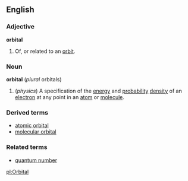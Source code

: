 ==English==
===Adjective===
'''orbital'''
#Of, or related to an [[orbit]].
===Noun===
{{wikipedia2|electron orbital}}
'''orbital''' (''plural'' orbitals)
#(''physics'') A specification of the [[energy]] and [[probability]] [[density]] of an [[electron]] at any point in an [[atom]] or [[molecule]].
===Derived terms===
*[[atomic orbital]]
*[[molecular orbital]]
===Related terms===
*[[quantum number]]

[[pl:Orbital]]